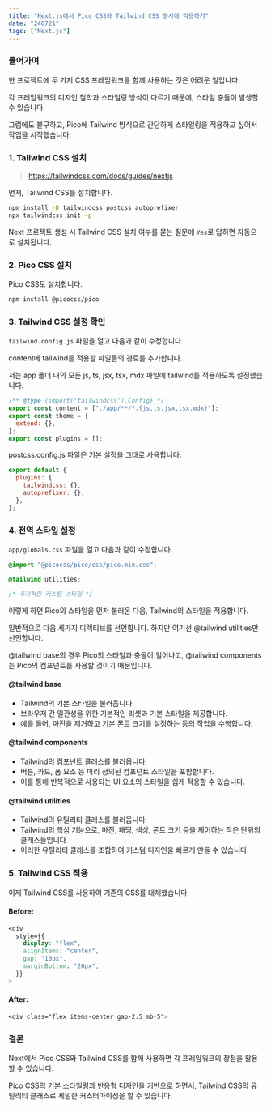 ```yaml
---
title: "Next.js에서 Pico CSS와 Tailwind CSS 동시에 적용하기"
date: "240721"
tags: ["Next.js"]
---
```


### 들어가며

한 프로젝트에 두 가지 CSS 프레임워크를 함께 사용하는 것은 어려운 일입니다.

각 프레임워크의 디자인 철학과 스타일링 방식이 다르기 때문에, 스타일 충돌이 발생할 수 있습니다.

그럼에도 불구하고, Pico에 Tailwind 방식으로 간단하게 스타일링을 적용하고 싶어서 작업을 시작했습니다.

### 1. Tailwind CSS 설치

> https://tailwindcss.com/docs/guides/nextjs

먼저, Tailwind CSS를 설치합니다.

```bash
npm install -D tailwindcss postcss autoprefixer
npx tailwindcss init -p
```

Next 프로젝트 생성 시 Tailwind CSS 설치 여부를 묻는 질문에 `Yes`로 답하면 자동으로 설치됩니다.

### 2. Pico CSS 설치

Pico CSS도 설치합니다.

```bash
npm install @picocss/pico
```

### 3. Tailwind CSS 설정 확인

`tailwind.config.js` 파일을 열고 다음과 같이 수정합니다.

content에 tailwind를 적용할 파일들의 경로를 추가합니다.

저는 app 폴더 내의 모든 js, ts, jsx, tsx, mdx 파일에 tailwind를 적용하도록 설정했습니다.

```js
/** @type {import('tailwindcss').Config} */
export const content = ["./app/**/*.{js,ts,jsx,tsx,mdx}"];
export const theme = {
  extend: {},
};
export const plugins = [];
```

postcss.config.js 파일은 기본 설정을 그대로 사용합니다.

```js
export default {
  plugins: {
    tailwindcss: {},
    autoprefixer: {},
  },
};
```

### 4. 전역 스타일 설정

`app/globals.css` 파일을 열고 다음과 같이 수정합니다.

```css
@import "@picocss/pico/css/pico.min.css";

@tailwind utilities;

/* 추가적인 커스텀 스타일 */
```

이렇게 하면 Pico의 스타일을 먼저 불러온 다음, Tailwind의 스타일을 적용합니다.

일반적으로 다음 세가지 디렉티브를 선언합니다. 하지만 여기선 @tailwind utilities만 선언합니다.

@tailwind base의 경우 Pico의 스타일과 충돌이 일어나고, @tailwind components는 Pico의 컴포넌트를 사용할 것이기 때문입니다.

#### @tailwind base

- Tailwind의 기본 스타일을 불러옵니다.
- 브라우저 간 일관성을 위한 기본적인 리셋과 기본 스타일을 제공합니다.
- 예를 들어, 마진을 제거하고 기본 폰트 크기를 설정하는 등의 작업을 수행합니다.

#### @tailwind components

- Tailwind의 컴포넌트 클래스를 불러옵니다.
- 버튼, 카드, 폼 요소 등 미리 정의된 컴포넌트 스타일을 포함합니다.
- 이를 통해 반복적으로 사용되는 UI 요소의 스타일을 쉽게 적용할 수 있습니다.

#### @tailwind utilities

- Tailwind의 유틸리티 클래스를 불러옵니다.
- Tailwind의 핵심 기능으로, 마진, 패딩, 색상, 폰트 크기 등을 제어하는 작은 단위의 클래스들입니다.
- 이러한 유틸리티 클래스를 조합하여 커스텀 디자인을 빠르게 만들 수 있습니다.

### 5. Tailwind CSS 적용

이제 Tailwind CSS를 사용하여 기존의 CSS를 대체했습니다.

#### Before:

```css
<div
  style={{
    display: "flex",
    alignItems: "center",
    gap: "10px",
    marginBottom: "20px",
  }}
>
```

#### After:

```css
<div class="flex items-center gap-2.5 mb-5">
```

### 결론

Next에서 Pico CSS와 Tailwind CSS를 함께 사용하면 각 프레임워크의 장점을 활용할 수 있습니다.

Pico CSS의 기본 스타일링과 반응형 디자인을 기반으로 하면서, Tailwind CSS의 유틸리티 클래스로 세밀한 커스터마이징을 할 수 있습니다.
